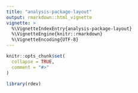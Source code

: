 ```yaml
---
title: "analysis-package-layout"
output: rmarkdown::html_vignette
vignette: >
  %\VignetteIndexEntry{analysis-package-layout}
  %\VignetteEngine{knitr::rmarkdown}
  %\VignetteEncoding{UTF-8}
---
```


```r
knitr::opts_chunk$set(
  collapse = TRUE,
  comment = "#>"
)
```

```r
library(rdev)
```
